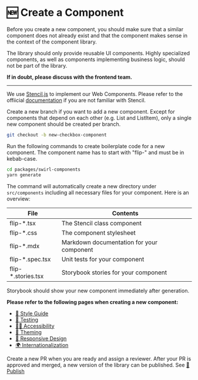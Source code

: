 
<Meta title="Contributions/Create a Component" />

# 🆕 Create a Component

Before you create a new component, you should make sure that a similar component
does not already exist and that the component makes sense in the context of the
component library.

The library should only provide reusable UI components. Highly specialized
components, as well as components implementing business logic, should not be
part of the library.

**If in doubt, please discuss with the frontend team.**

<hr />

We use [Stencil.js](https://stenciljs.com/) to implement our Web Components.
Please refer to the offiicial [documentation](https://stenciljs.com/docs/api) if
you are not familiar with Stencil.

Create a new branch if you want to add a new component. Except for components
that depend on each other (e.g. List and ListItem), only a single new component
should be created per branch.

```bash
git checkout -b new-checkbox-component
```

Run the following commands to create boilerplate code for a new component. The
component name has to start with "flip-" and must be in kebab-case.

```bash
cd packages/swirl-components
yarn generate
```

The command will automatically create a new directory under `src/components`
including all necessary files for your component. Here is an overview:

| File                | Contents                                  |
| ------------------- | ----------------------------------------- |
| flip-\*.tsx         | The Stencil class component               |
| flip-\*.css         | The component stylesheet                  |
| flip-\*.mdx         | Markdown documentation for your component |
| flip-\*.spec.tsx    | Unit tests for your component             |
| flip-\*.stories.tsx | Storybook stories for your component      |

Storybook should show your new component immediately after generation.

**Please refer to the following pages when creating a new component:**

- [💅 Style Guide](?path=/docs/requirements-style-guide--page)
- [🤖 Testing](?path=/docs/requirements-testing--page)
- [🧏‍♀️ Accessibility](?path=/docs/requirements-accessibility--page)
- [🌈 Theming](?path=/docs/requirements-theming--page)
- [📱 Responsive Design](?path=/docs/requirements-responsive-design--page)
- [🌍 Internationalization](?path=/docs/requirements-internationalization--page)

Create a new PR when you are ready and assign a reviewer. After your PR is
approved and merged, a new version of the library can be published. See
[🏁 Publish](?path=/docs/requirements-publish--page)
